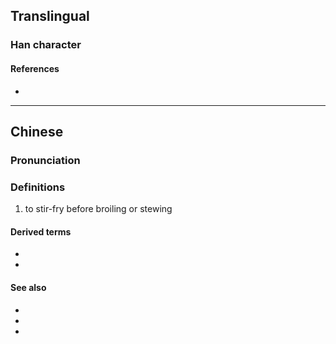 {{character info/new}}
==Translingual==

===Han character===
{{Han char|rn=86|rad=火|as=09|sn=13|four=92827|canj=FHSB,FISB|ids=⿰火扁}}

====References====
* {{Han ref|kx=0678.161|hdz=32220.010|uh=7178|ud=29048|bh=DE74|bd=56948}}

----

==Chinese==
{{zh-forms}}
{{zh-wp|zh:煸}}

===Pronunciation===
{{zh-pron
|m=biān
|c=bin1,pin1
|h=pfs=
|md=
|mn=
|w=
|cat=v
}}

===Definitions===
{{zh-hanzi}}

# to stir-fry before broiling or stewing

====Derived terms====
* {{zh-l|干煸}}
* {{zh-l|干煸四季豆}}

====See also====
* {{zh-l|炒}}
* {{zh-l|煎}}
* {{zh-l|炸|tr=zhà}}